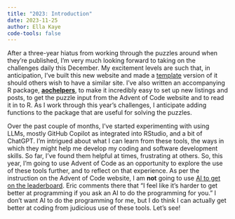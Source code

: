 ```yaml
---
title: "2023: Introduction"
date: 2023-11-25
author: Ella Kaye
code-tools: false
---
```


After a three-year hiatus from working through the puzzles around when they're published, 
I'm very much looking forward to taking on the challenges daily this December. 
My excitement levels are such that, in anticipation, 
I've built this new website and made a [template](https://github.com/EllaKaye/advent-of-code-website-template) version of it should others wish to have a similar site.
I've also written an accompanying R package, [**aochelpers**](https://ellakaye.github.io/aochelpers), to make it incredibly easy to set up new listings and posts, 
to get the puzzle input from the Advent of Code website and to read it in to R.
As I work through this year's challenges, 
I anticipate adding functions to the package that are useful for solving the puzzles.

Over the past couple of months, I've started experimenting with using LLMs, 
mostly GitHub Copilot as integrated into RStudio, and a bit of ChatGPT.
I'm intrigued about what I can learn from these tools, 
the ways in which they might help me develop my coding and software development skills.
So far, I've found them helpful at times, frustrating at others. 
So, this year, I'm going to use Advent of Code as an opportunity to explore the use of these tools further, and to reflect on that experience. 
As per the instruction on the Advent of Code website, 
I am **not** going to use [AI to get on the leaderboard](https://adventofcode.com/about#ai_leaderboard). 
Eric comments there that "I feel like it's harder to get better at programming if you ask an AI to do the programming for you." 
I don't want AI to do the programming for me, 
but I do think I can actually get better at coding from judicious use of these tools.
Let's see!

